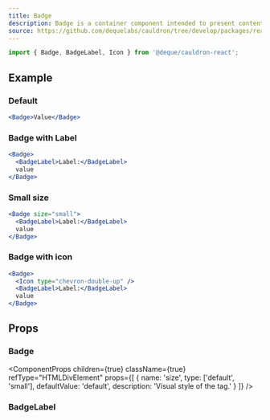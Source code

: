```yaml
---
title: Badge
description: Badge is a container component intended to present content with an optional leading icon with a text label.
source: https://github.com/dequelabs/cauldron/tree/develop/packages/react/src/components/Badge/index.tsx
---
```



```js
import { Badge, BadgeLabel, Icon } from '@deque/cauldron-react';
```

## Example

### Default

```jsx example
<Badge>Value</Badge>
```

### Badge with Label

```jsx example
<Badge>
  <BadgeLabel>Label:</BadgeLabel>
  value
</Badge>
```

### Small size

```jsx example
<Badge size="small">
  <BadgeLabel>Label:</BadgeLabel>
  value
</Badge>
```

### Badge with icon

```jsx example
<Badge>
  <Icon type="chevron-double-up" />
  <BadgeLabel>Label:</BadgeLabel>
  value
</Badge>
```

## Props

### Badge

<ComponentProps
  children={true}
  className={true}
  refType="HTMLDivElement"
  props={[
    {
      name: 'size',
      type: ['default', 'small'],
      defaultValue: 'default',
      description: 'Visual style of the tag.'
    }
  ]}
/>

### BadgeLabel

<ComponentProps children={true} className={true} refType="HTMLDivElement" />
